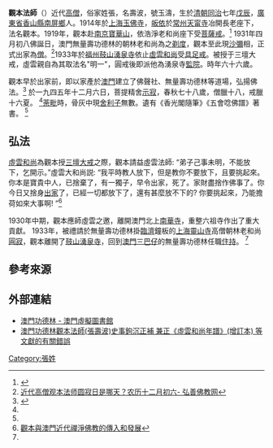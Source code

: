 '''觀本法師'''（{{bd|1868年||1945年}}）近代[[高僧|高僧]]，俗家姓張，名壽波，號玉濤，生於[[清朝|清朝]][[同治|同治]]七年[[戊辰|戊辰]]，[[廣東省|廣東省]][[香山縣|香山縣]][[南屏鄉|南屏鄉]]人。1914年於[[上海|上海]][[玉佛寺|玉佛寺]]，[[皈依|皈依]]於[[常州|常州]][[天甯寺|天甯寺]]冶開長老座下，法名觀本。1919年，觀本赴[[南京|南京]][[寶華山|寶華山]]，依浩淨老和尚座下受[[菩薩戒|菩薩戒]]。<ref name="澳門功德林">{{Cite web |url=https://www.macaudata.com/upload_files/pdf/2019/10/04/2019101570184995400.pdf |title=澳門功德林 - 澳門虛擬圖書館 |access-date=2021-02-23 |archive-date=2020-09-25 |archive-url=https://web.archive.org/web/20200925065002/https://www.macaudata.com/upload_files/pdf/2019/10/04/2019101570184995400.pdf |dead-url=no }}</ref> 1931年四月初八佛誕日，澳門無量壽功德林的朝林老和尚為之[[剃度|剃度]]，觀本至此現[[沙彌|沙彌]]相，正式出家為[[僧|僧]]。<ref name="觀本法師">[https://www.liaotuo.com/foxue/changshi/182187.html 近代高僧观本法师圆寂日是哪天？农历十二月初六- 弘善佛教网]</ref>1933年於[[福州|福州]][[鼓山|鼓山]][[湧泉寺|湧泉寺]]依止[[虛雲和尚|虛雲和尚]]受[[具足戒|具足戒]]。被授于三壇大戒，虛雲親自為其取法名"明一"，圓戒後即派他為湧泉寺[[監院|監院]]。時年六十六歲。

觀本早於出家前，即以家產於[[澳門|澳門]]建立了佛聲社、無量壽功德林等道場，弘揚佛法。<ref name="觀本">{{Cite web |url=http://big5.xuefo.net/nr/article31/310367.html |title=虛雲老和尚10大弟子簡介，對佛教影響深遠 |access-date=2021-02-23 |archive-date=2018-09-07 |archive-url=https://web.archive.org/web/20180907055541/http://big5.xuefo.net/nr/article31/310367.html |dead-url=no }}</ref>  
於一九四五年十二月六日，菩提精舍[[示寂|示寂]]，春秋七十八歲，僧臘十八，戒臘十六夏。  <ref name="澳門功德林"/>[[荼毗|荼毗]]時，骨灰中現[[舍利子|舍利子]]無數。遺有《香光閣隨筆》《五會唸佛譜》著書。 <ref name="觀本法師"/>

==弘法==
[[虛雲和尚|虛雲和尚]]為觀本授[[三壇大戒|三壇大戒]]之際，觀本請益虛雲法師: “弟子己事未明，不能放下，乞開示。”虛雲大和尚説: “我平時教人放下，但是教你不要放下，且要挑起來。你本是寶貴中人，已捨棄了，有一獨子，早令出家，死了。家財盡捨作佛事了。你今日又捨身[[出家|出家]]了，已經一切都放下了，還有甚麼放不下的? 你要挑起來，乃能擔荷如來大事啊! ”<ref name="觀本禪師">[http://www.icm.gov.mo/rc/viewer/10038/662 觀本與澳門近代禪淨佛教的傳入和發展 ]</ref> 

1930年中期，觀本應師虛雲之邀，離開澳門北上[[南華寺|南華寺]]，重整六祖寺作出了重大貢獻。
1933年，被禮請於無量壽功德林掛[[臨濟|臨濟]]鐘板的[[上海|上海]][[靈山寺|靈山寺]]高僧朝林老和尚[[圓寂|圓寂]]，觀本離開了[[鼓山|鼓山]][[湧泉寺|湧泉寺]]，回到[[澳門|澳門]][[三巴仔|三巴仔]]的無量壽功德林任職[[住持|住持]]。 <ref name="觀本禪師"/>

== 參考來源 ==
{{reflist}}

==外部連結==
*[https://www.macaudata.com/upload_files/pdf/2019/10/04/2019101570184995400.pdf 澳門功德林 - 澳門虛擬圖書館] {{Wayback|url=https://www.macaudata.com/upload_files/pdf/2019/10/04/2019101570184995400.pdf |date=20200925065002 }}
*[http://www.icm.gov.mo/rc/viewer/10095/2443 澳門功德林觀本法師(張壽波)史事鉤沉正補 兼正《虛雲和尚年譜》(增訂本) 等文獻的有關錯誤] {{Wayback|url=http://www.icm.gov.mo/rc/viewer/10095/2443 |date=20191231162628 }}

[[Category:張姓|Category:張姓]]